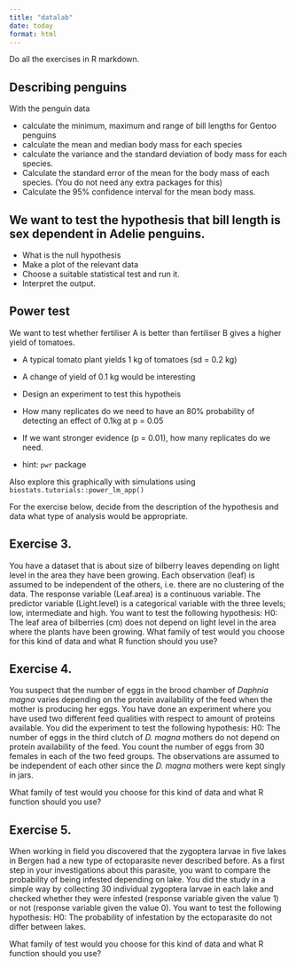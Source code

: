 ```yaml
---
title: "datalab"
date: today
format: html
---
```


Do all the exercises in R markdown.

## Describing penguins

With the penguin data

-  calculate the minimum, maximum and range of bill lengths for Gentoo penguins
- calculate the mean and median body mass for each species
- calculate the variance and the standard deviation of body mass for each species.
- Calculate the standard error of the mean for the body mass of each species. (You do not need any extra packages for this)
- Calculate the 95% confidence interval for the mean body mass.

## We want to test the hypothesis that bill length is sex dependent in Adelie penguins.

- What is the null hypothesis
- Make a plot of the relevant data
- Choose a suitable statistical test and run it. 
- Interpret the output.

## Power test

We want to test whether fertiliser A is better than fertiliser B gives a higher yield of tomatoes.

- A typical tomato plant yields 1 kg of tomatoes (sd = 0.2 kg)
- A change of yield of 0.1 kg would be interesting

- Design an experiment to test this hypotheis
- How many replicates do we need to have an 80% probability of detecting an effect of 0.1kg at p = 0.05 
- If we want stronger evidence (p = 0.01), how many replicates do we need.

- hint: `pwr` package

Also explore this graphically with simulations using `biostats.tutorials::power_lm_app()`

For the exercise below, decide from the description of the hypothesis and data what type of analysis would be appropriate. 

## Exercise 3.

You have a dataset that is about size of bilberry leaves depending on light level in the area they have 
been growing. Each observation (leaf) is assumed to be independent of the others, i.e. there are no 
clustering of the data. The response variable (Leaf.area) is a continuous variable. The predictor variable
(Light.level) is a categorical variable with the three levels; low, intermediate and high.
You want to test the following hypothesis: H0: The leaf area of bilberries (cm) does not depend on light 
level in the area where the plants have been growing.
What family of test would you choose for this kind of data and what R function should you use? 

## Exercise 4.

You suspect that the number of eggs in the brood chamber of _Daphnia magna_ varies
depending on the protein availability of the feed when the mother is producing her eggs. You
have done an experiment where you have used two different feed qualities with respect to
amount of proteins available. You did the experiment to test the following hypothesis:
H0: The number of eggs in the third clutch of _D. magna_ mothers do not depend on protein availability 
of the feed.
You count the number of eggs from 30 females in each of the two feed groups. The observations are 
assumed to be independent of each other since the _D. magna_ mothers were kept singly in jars.

What family of test would you choose for this kind of data and what R function should you use?

## Exercise 5.

When working in field you discovered that the zygoptera larvae in five lakes in Bergen had a new type 
of ectoparasite never described before. As a first step in your investigations about this parasite, you 
want to compare the probability of being infested depending on lake. You did the study in a simple way
by collecting 30 individual zygoptera larvae in each lake and checked whether they were infested 
(response variable given the value 1) or not (response variable given the value 0).
You want to test the following hypothesis: H0: The probability of infestation by the ectoparasite do not 
differ between lakes.

What family of test would you choose for this kind of data and what R function should you use?
